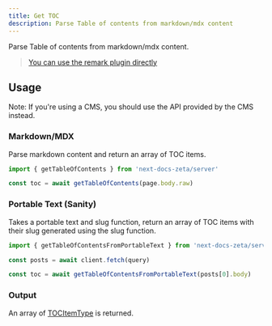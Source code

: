 ```yaml
---
title: Get TOC
description: Parse Table of contents from markdown/mdx content
---
```


Parse Table of contents from markdown/mdx content.

> [You can use the remark plugin directly](/docs/headless/mdx/toc)

## Usage

Note: If you're using a CMS, you should use the API provided by the CMS instead.

### Markdown/MDX

Parse markdown content and return an array of TOC items.

```ts
import { getTableOfContents } from 'next-docs-zeta/server'

const toc = await getTableOfContents(page.body.raw)
```

### Portable Text (Sanity)

Takes a portable text and slug function, return an array of TOC items with their
slug generated using the slug function.

```ts
import { getTableOfContentsFromPortableText } from 'next-docs-zeta/server'

const posts = await client.fetch(query)

const toc = await getTableOfContentsFromPortableText(posts[0].body)
```

### Output

An array of [TOCItemType](/docs/headless/mdx/toc#tocitemtype) is returned.
